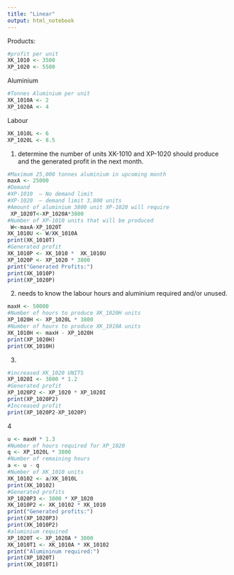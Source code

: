 ---
title: "Linear"
output: html_notebook
---

 
Products: 
```{r}
#profit per unit 
XK_1010 <- 3500 
XP_1020 <- 5500
```
Aluminium
```{r}
#Tonnes Aluminium per unit 
XK_1010A <- 2 
XP_1020A <- 4    
```
Labour
```{r}
XK_1010L <- 6
XP_1020L <- 8.5 
```
1. determine the number of units XK-1010 and XP-1020 should produce and the generated profit in the next month.
```{r}
#Maximum 25,000 tonnes aluminium in upcoming month 
maxA <- 25000
#Demand 
#XP-1010  – No demand limit 
#XP-1020  – demand limit 3,800 units
#Amount of aluminium 3800 unit XP-1020 will require
 XP_1020T<-XP_1020A*3800
#Number of XP-1010 units that will be produced
 W<-maxA-XP_1020T
XK_1010U <- W/XK_1010A
print(XK_1010T)
#Generated profit
XK_1010P <- XK_1010 *  XK_1010U
XP_1020P <- XP_1020 * 3800
print("Generated Profits:")
print(XK_1010P)
print(XP_1020P)
```
2. needs to know the labour hours and aluminium required and/or unused.
```{r}
maxH <- 50000
#Number of hours to produce XK_1020H units
XP_1020H <- XP_1020L * 3800
#Number of hours to produce XK_1010A units
XK_1010H <- maxH - XP_1020H
print(XP_1020H)
print(XK_1010H)

```
3.
```{r}
#increased XK_1020 UNITS
XP_1020I <- 3800 * 1.2
#Generated profit
XP_1020P2 <- XP_1020 * XP_1020I
print(XP_1020P2)
#Increased profit
print(XP_1020P2-XP_1020P)
```
4
```{r}
u <- maxH * 1.3
#Number of hours required for XP_1020 
q <- XP_1020L * 3800
#Number of remaining hours
a <- u - q
#Number of XK_1010 units
XK_10102 <- a/XK_1010L
print(XK_10102)
#Generated profits
XP_1020P3 <- 3800 * XP_1020
XK_1010P2 <- XK_10102 * XK_1010
print("Generated profits:")
print(XP_1020P3)
print(XK_1010P2)
#aluminium required
XP_1020T <- XP_1020A * 3800
XK_1010T1 <- XK_1010A * XK_10102
print("Alumininum required:")
print(XP_1020T)
print(XK_1010T1)

```


